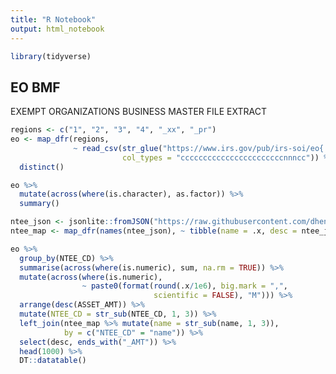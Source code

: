 ```yaml
---
title: "R Notebook"
output: html_notebook
---
```


```r
library(tidyverse)
```

## EO BMF

EXEMPT ORGANIZATIONS BUSINESS MASTER FILE EXTRACT

```r
regions <- c("1", "2", "3", "4", "_xx", "_pr")
eo <- map_dfr(regions,
              ~ read_csv(str_glue("https://www.irs.gov/pub/irs-soi/eo{.x}.csv"),
                         col_types = "cccccccccccccccccccccccnnncc")) %>%
  distinct()
```

```r
eo %>%
  mutate(across(where(is.character), as.factor)) %>%
  summary()
```

```r
ntee_json <- jsonlite::fromJSON("https://raw.githubusercontent.com/dhenderson/ntee/master/ntee.json")
ntee_map <- map_dfr(names(ntee_json), ~ tibble(name = .x, desc = ntee_json[[.x]]$title))

eo %>%
  group_by(NTEE_CD) %>%
  summarise(across(where(is.numeric), sum, na.rm = TRUE)) %>%
  mutate(across(where(is.numeric),
                ~ paste0(format(round(.x/1e6), big.mark = ",",
                                scientific = FALSE), "M"))) %>%
  arrange(desc(ASSET_AMT)) %>%
  mutate(NTEE_CD = str_sub(NTEE_CD, 1, 3)) %>%
  left_join(ntee_map %>% mutate(name = str_sub(name, 1, 3)),
            by = c("NTEE_CD" = "name")) %>%
  select(desc, ends_with("_AMT")) %>%
  head(1000) %>%
  DT::datatable()
```

```r

```



